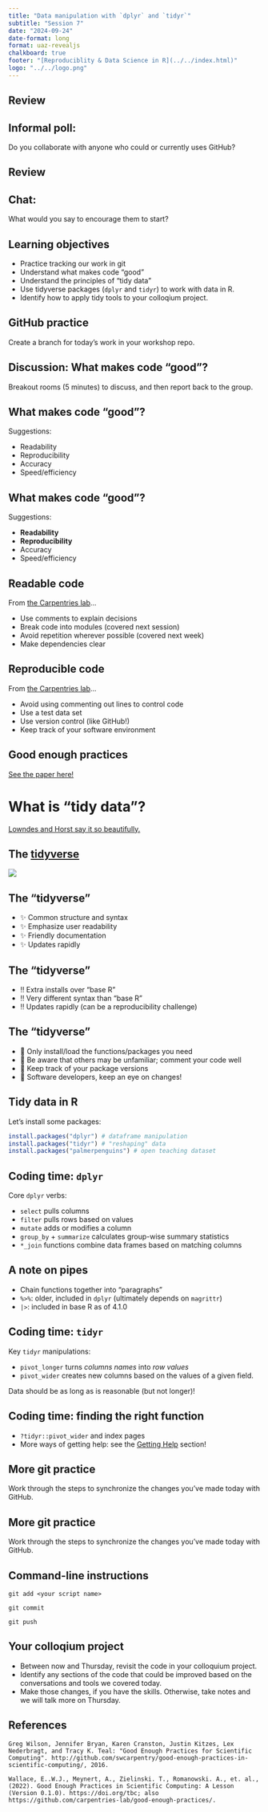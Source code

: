 ```yaml
---
title: "Data manipulation with `dplyr` and `tidyr`"
subtitle: "Session 7"
date: "2024-09-24"
date-format: long
format: uaz-revealjs
chalkboard: true
footer: "[Reproduciblity & Data Science in R](../../index.html)"
logo: "../../logo.png"
---
```


## Review

::: callout-note
## Informal poll:

Do you collaborate with anyone who could or currently uses GitHub?
:::

## Review

::: callout-note
## Chat:

What would you say to encourage them to start?
:::

## Learning objectives

::: incremental
-   Practice tracking our work in git
-   Understand what makes code "good"
-   Understand the principles of "tidy data"
-   Use tidyverse packages (`dplyr` and `tidyr`) to work with data in R.
-   Identify how to apply tidy tools to your colloqium project.
:::

## GitHub practice

Create a branch for today's work in your workshop repo.

## Discussion: What makes code "good"?

Breakout rooms (5 minutes) to discuss, and then report back to the group.

## What makes code "good"?

Suggestions:

::: incremental
-   Readability
-   Reproducibility
-   Accuracy
-   Speed/efficiency
:::

## What makes code "good"?

Suggestions:

-   **Readability**
-   **Reproducibility**
-   Accuracy
-   Speed/efficiency

## Readable code

From [the Carpentries lab](https://carpentries-lab.github.io/good-enough-practices/03-software.html)...

::: incremental
-   Use comments to explain decisions
-   Break code into modules (covered next session)
-   Avoid repetition wherever possible (covered next week)
-   Make dependencies clear
:::

## Reproducible code

From [the Carpentries lab](https://carpentries-lab.github.io/good-enough-practices/03-software.html)...

::: incremental
-   Avoid using commenting out lines to control code
-   Use a test data set
-   Use version control (like GitHub!)
-   Keep track of your software environment
:::

## Good enough practices

[See the paper here!](http://github.com/swcarpentry/good-enough-practices-in-scientific-computing/)

# What is "tidy data"?

[Lowndes and Horst say it so beautifully.](https://docs.google.com/presentation/d/1N7hKepabvl9OrHjvGJWPjUsfzVdB5xzV5AsFndgSwms/edit#slide=id.p)

## The [tidyverse](https://www.tidyverse.org/)

[![](tidyverse.png)](https://www.tidyverse.org/)

## The "tidyverse"

::: incremental
-   ✨ Common structure and syntax
-   ✨ Emphasize user readability
-   ✨ Friendly documentation
-   ✨ Updates rapidly
:::

## The "tidyverse"

::: incremental
-   ‼️ Extra installs over "base R"
-   ‼️ Very different syntax than "base R"
-   ‼️ Updates rapidly (can be a reproducibility challenge)
:::

## The "tidyverse"

::: incremental
-   🧭 Only install/load the functions/packages you need
-   🧭 Be aware that others may be unfamiliar; comment your code well
-   🧭 Keep track of your package versions
-   🧭 Software developers, keep an eye on changes!
:::

## Tidy data in R

Let's install some packages:

``` r
install.packages("dplyr") # dataframe manipulation
install.packages("tidyr") # "reshaping" data
install.packages("palmerpenguins") # open teaching dataset
```

<!-- ## Coding time: Data types in R -->

<!-- Key points: -->

<!-- -   Major data types in R include characters, integers, double (numeric), Boolean (T/F), and factors. -->

<!-- -   Common tabular formats are `data.frame` or `tibble` -->

<!-- -   You can perform "vectorized" operations on whole vectors (or columns) at once. -->

<!-- -   Missing data are handled as `NA`s. -->

## Coding time: `dplyr`

Core `dplyr` verbs:

-   `select` pulls columns
-   `filter` pulls rows based on values
-   `mutate` adds or modifies a column
-   `group_by` + `summarize` calculates group-wise summary statistics
-   `*_join` functions combine data frames based on matching columns

## A note on pipes

-   Chain functions together into "paragraphs"
-   `%>%`: older, included in `dplyr` (ultimately depends on `magrittr`)
-   `|>`: included in base R as of 4.1.0

## Coding time: `tidyr`

Key `tidyr` manipulations:

-   `pivot_longer` turns *columns names* into *row values*
-   `pivot_wider` creates new columns based on the values of a given field.

::: callout-note
Data should be as long as is reasonable (but not longer)!
:::

## Coding time: finding the right function

-   `?tidyr::pivot_wider` and index pages
-   More ways of getting help: see the [Getting Help](../11-getting-help/slides.html) section!

## More git practice

Work through the steps to synchronize the changes you've made today with GitHub.

## More git practice

Work through the steps to synchronize the changes you've made today with GitHub.

::: {.callout-tip collapse="true"}
## Command-line instructions

`git add <your script name>`

`git commit`

`git push`
:::

## Your colloqium project

-   Between now and Thursday, revisit the code in your colloquium project.
-   Identify any sections of the code that could be improved based on the conversations and tools we covered today.
-   Make those changes, if you have the skills. Otherwise, take notes and we will talk more on Thursday.

## References

```         
Greg Wilson, Jennifer Bryan, Karen Cranston, Justin Kitzes, Lex Nederbragt, and Tracy K. Teal: "Good Enough Practices for Scientific Computing". http://github.com/swcarpentry/good-enough-practices-in-scientific-computing/, 2016.
```

```         
Wallace, E..W.J., Meynert, A., Zielinski. T., Romanowski. A., et. al., (2022). Good Enough Practices in Scientific Computing: A Lesson (Version 0.1.0). https://doi.org/tbc; also https://github.com/carpentries-lab/good-enough-practices/.
```
